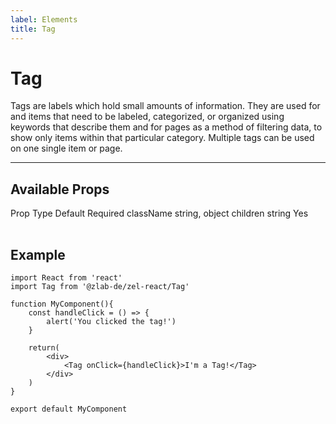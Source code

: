 ```yaml
---
label: Elements
title: Tag
---
```



# Tag

Tags are labels which hold small amounts of information. They are used for and items that need to be labeled, categorized, or organized using keywords that describe them and for pages as a method of filtering data, to show only items within that particular category. Multiple tags can be used on one single item or page.

---

## Available Props

<Table title="Tag Props" style={{ marginBottom: 60 }}>
  <TableHeader>
    <TableCell>Prop</TableCell>
    <TableCell>Type</TableCell>
    <TableCell>Default</TableCell>
    <TableCell>Required</TableCell>
  </TableHeader>
  <TableBody>
    <TableRow color="white">
      <TableCell scope="row" component="th">
        className
      </TableCell>
      <TableCell>string, object</TableCell>
      <TableCell />
      <TableCell />
    </TableRow>
    <TableRow color="gray">
      <TableCell scope="row" component="th">
        children
      </TableCell>
      <TableCell>string</TableCell>
      <TableCell />
      <TableCell>Yes</TableCell>
    </TableRow>
  </TableBody>
</Table>

## Example

<div style={{ marginBottom: 30 }}>
  <TagExample />
</div>

```
import React from 'react'
import Tag from '@zlab-de/zel-react/Tag'

function MyComponent(){
    const handleClick = () => {
        alert('You clicked the tag!')
    }

    return(
        <div>
            <Tag onClick={handleClick}>I'm a Tag!</Tag>
        </div>
    )
}

export default MyComponent
```
